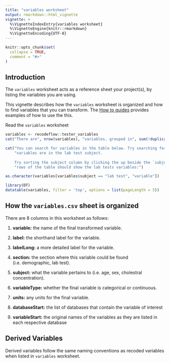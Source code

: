 ```yaml
---
title: "variables worksheet"
output: rmarkdown::html_vignette
vignette: >
  %\VignetteIndexEntry{variables worksheet}
  %\VignetteEngine{knitr::rmarkdown}
  %\VignetteEncoding{UTF-8}
---
```


```r
knitr::opts_chunk$set(
  collapse = TRUE,
  comment = "#>"
)
```

## Introduction

The `variables` worksheet acts as a reference sheet your project(s), by listing the variables you are using. 

This vignette describes how the `variables` worksheet is organized and how to find variables that you can transform. The [How to guides](../how_to/recode_variables.html) provides examples of how to use the this. 

Read the `variables` worksheet

```r
variables <- recodeflow::tester_variables
cat("There are", nrow(variables), "variables, grouped in", sum(!duplicated(variables$section)), "sections and", sum(!duplicated(variables$subject)), "subjects that are available for transformation.")

```

```r
cat("You can search for variables in the table below. Try searching for the lab tests. There are", sum(variables$subject == "lab test"),
    "variables are in the lab test subject. 
    
    Try sorting the subject column by clicking the up beside the `subject` heading: the top", sum(variables$subject == "lab test"),
    "rows of the table should show the lab tests variables:") 

as.character(variables[variables$subject == "lab test", "variable"])
```

```r
library(DT)
datatable(variables, filter = 'top', options = list(pageLength = 5))
```

## How the `variables.csv` sheet is organized

There are 8 columns in this worksheet as follows:

1. **variable:** the name of the final transformed variable.

2. **label:** the shorthand label for the variable.

3. **labelLong:** a more detailed label for the variable.

4. **section:** the section where this variable could be found (i.e. demographic, lab test).

5. **subject:** what the variable pertains to (i.e. age, sex, cholestral concentration).

6. **variableType:** whether the final variable is categorical or continuous.

7. **units:** any units for the final variable.

8. **databaseStart:** the list of databases that contain the variable of interest

9. **variableStart:** the original names of the variables as they are listed in each respective database

## Derived Variables

Derived variables follow the same naming conventions as recoded variables when listed in `variables` worksheet. 


